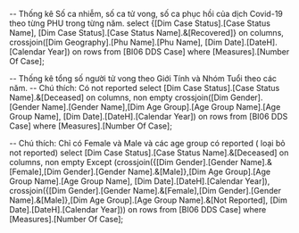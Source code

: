 ﻿-- Thống kê Số ca nhiễm, số ca tử vong, số ca phục hồi của dịch Covid-19 theo từng PHU trong từng năm. 
select {[Dim Case Status].[Case Status Name], [Dim Case Status].[Case Status Name].&[Recovered]} on columns,
crossjoin([Dim Geography].[Phu Name].[Phu Name], [Dim Date].[DateH].[Calendar Year]) on rows
from [BI06 DDS Case]
where [Measures].[Number Of Case];

-- Thống kê tổng số người tử vong theo Giới Tính và Nhóm Tuổi theo các năm. 
-- Chú thích: Có not reported
select [Dim Case Status].[Case Status Name].&[Deceased] on columns,
non empty crossjoin([Dim Gender].[Gender Name].[Gender Name],[Dim Age Group].[Age Group Name].[Age Group Name], [Dim Date].[DateH].[Calendar Year]) on rows
from [BI06 DDS Case]
where [Measures].[Number Of Case];

-- Chú thích: Chỉ có Female và Male và các age group có reported ( loại bỏ not reported)
select [Dim Case Status].[Case Status Name].&[Deceased] on columns,
non empty 
Except (crossjoin({[Dim Gender].[Gender Name].&[Female],[Dim Gender].[Gender Name].&[Male]},[Dim Age Group].[Age Group Name].[Age Group Name], [Dim Date].[DateH].[Calendar Year]),
crossjoin({[Dim Gender].[Gender Name].&[Female],[Dim Gender].[Gender Name].&[Male]},[Dim Age Group].[Age Group Name].&[Not Reported], [Dim Date].[DateH].[Calendar Year])) on rows 
from [BI06 DDS Case]
where [Measures].[Number Of Case];
